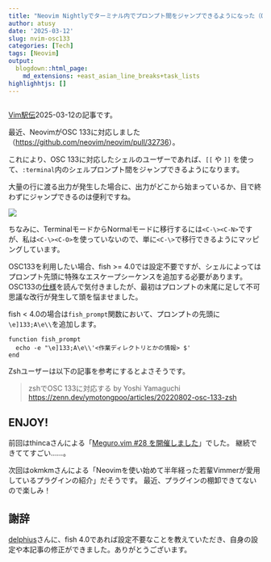 ```yaml
---
title: "Neovim Nightlyでターミナル内でプロンプト間をジャンプできるようになった（OSC133）"
author: atusy
date: '2025-03-12'
slug: nvim-osc133
categories: [Tech]
tags: [Neovim]
output:
  blogdown::html_page:
    md_extensions: +east_asian_line_breaks+task_lists
highlighhtjs: []
---
```


```r
```

[Vim駅伝](https://vim-jp.org/ekiden/)2025-03-12の記事です。


最近、NeovimがOSC 133に対応しました（<https://github.com/neovim/neovim/pull/32736>）。

これにより、OSC 133に対応したシェルのユーザーであれば、`[[` や `]]` を使って、`:terminal`内のシェルプロンプト間をジャンプできるようになります。

大量の行に渡る出力が発生した場合に、出力がどこから始まっているか、目で終わずにジャンプできるのは便利ですね。

![](./images/demo.gif)

ちなみに、TerminalモードからNormalモードに移行するには`<C-\><C-N>`ですが、私は`<C-\><C-O>`を使っていないので、単に`<C-\>`で移行できるようにマッピングしています。

OSC133を利用したい場合、fish >= 4.0では設定不要ですが、シェルによってはプロンプト先頭に特殊なエスケープシーケンスを追加する必要があります。
OSC133の[仕様](https://gitlab.freedesktop.org/Per_Bothner/specifications/blob/master/proposals/semantic-prompts.md)を読んで気付きましたが、最初はプロンプトの末尾に足して不可思議な改行が発生して頭を悩ませました。

fish < 4.0の場合は`fish_prompt`関数において、プロンプトの先頭に`\e]133;A\e\\`を追加します。

``` fish
function fish_prompt
  echo -e "\e]133;A\e\\'<作業ディレクトリとかの情報> $'
end
```

Zshユーザーは以下の記事を参考にするとよさそうです。

> zshでOSC 133に対応する by Yoshi Yamaguchi \
> <https://zenn.dev/ymotongpoo/articles/20220802-osc-133-zsh>


## ENJOY!

前回はthincaさんによる「[Meguro.vim #28 を開催しました](https://thinca.hatenablog.com/entry/2025/03/megurovim-28)」でした。
継続できててすごい……。

次回はokmkmさんによる「Neovimを使い始めて半年経った若輩Vimmerが愛用しているプラグインの紹介」だそうです。
最近、プラグインの棚卸できてないので楽しみ！

## 謝辞

[delphius](https://x.com/delphinus35)さんに、fish 4.0であれば設定不要なことを教えていただき、自身の設定や本記事の修正ができました。ありがとうございます。
